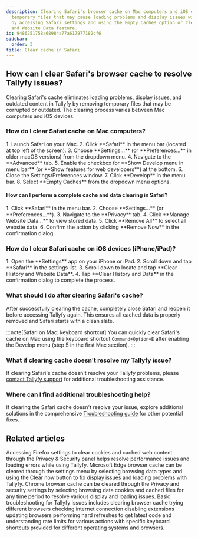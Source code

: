 ```yaml
---
description: Clearing Safari's browser cache on Mac computers and iOS devices removes
  temporary files that may cause loading problems and display issues with Tallyfy
  by accessing Safari settings and using the Empty Caches option or Clear History
  and Website Data feature.
id: 9486251758a68984a77a617977182cf6
sidebar:
  order: 3
title: Clear cache in Safari
---
```



## How can I clear Safari's browser cache to resolve Tallyfy issues?

Clearing Safari's cache eliminates loading problems, display issues, and outdated content in Tallyfy by removing temporary files that may be corrupted or outdated. The clearing process varies between Mac computers and iOS devices.

### How do I clear Safari cache on Mac computers?

<Steps>
1. Launch Safari on your Mac.
2. Click **Safari** in the menu bar (located at top left of the screen).
3. Choose **Settings...** (or **Preferences...** in older macOS versions) from the dropdown menu.
4. Navigate to the **Advanced** tab.
5. Enable the checkbox for **Show Develop menu in menu bar** (or **Show features for web developers**) at the bottom.
6. Close the Settings/Preferences window.
7. Click **Develop** in the menu bar.
8. Select **Empty Caches** from the dropdown menu options.
</Steps>

#### How can I perform a complete cache and data clearing in Safari?

<Steps>
1. Click **Safari** in the menu bar.
2. Choose **Settings...** (or **Preferences...**).
3. Navigate to the **Privacy** tab.
4. Click **Manage Website Data...** to view stored data.
5. Click **Remove All** to select all website data.
6. Confirm the action by clicking **Remove Now** in the confirmation dialog.
</Steps>

### How do I clear Safari cache on iOS devices (iPhone/iPad)?

<Steps>
1. Open the **Settings** app on your iPhone or iPad.
2. Scroll down and tap **Safari** in the settings list.
3. Scroll down to locate and tap **Clear History and Website Data**.
4. Tap **Clear History and Data** in the confirmation dialog to complete the process.
</Steps>

### What should I do after clearing Safari's cache?

After successfully clearing the cache, completely close Safari and reopen it before accessing Tallyfy again. This ensures all cached data is properly removed and Safari starts with a clean slate.

:::note[Safari on Mac: keyboard shortcut]
You can quickly clear Safari's cache on Mac using the keyboard shortcut `Command+Option+E` after enabling the Develop menu (step 5 in the first Mac section).
:::

### What if clearing cache doesn't resolve my Tallyfy issue?

If clearing Safari's cache doesn't resolve your Tallyfy problems, please [contact Tallyfy support](https://tallyfy.com/contact-us/) for additional troubleshooting assistance.

### Where can I find additional troubleshooting help?

If clearing the Safari cache doesn't resolve your issue, explore additional solutions in the comprehensive [Troubleshooting guide](/products/pro/miscellaneous/troubleshooting/) for other potential fixes.


## Related articles
<CardGrid>
<LinkTitleCard header="<b>Troubleshooting > Clear cache in Firefox</b>" href="/products/pro/miscellaneous/troubleshooting/clear-cache-firefox/" > Accessing Firefox settings to clear cookies and cached web content through the Privacy & Security panel helps resolve performance issues and loading errors while using Tallyfy. </LinkTitleCard>
<LinkTitleCard header="<b>Troubleshooting > Clear cache in Edge</b>" href="/products/pro/miscellaneous/troubleshooting/clear-cache-edge/" > Microsoft Edge browser cache can be cleared through the settings menu by selecting browsing data types and using the Clear now button to fix display issues and loading problems with Tallyfy. </LinkTitleCard>
<LinkTitleCard header="<b>Troubleshooting > Clear cache in Chrome</b>" href="/products/pro/miscellaneous/troubleshooting/clear-cache-chrome/" > Chrome browser cache can be cleared through the Privacy and security settings by selecting browsing data cookies and cached files for any time period to resolve various display and loading issues. </LinkTitleCard>
<LinkTitleCard header="<b>Miscellaneous > Troubleshooting</b>" href="/products/pro/miscellaneous/troubleshooting/" > Basic troubleshooting for Tallyfy issues includes clearing browser cache trying different browsers checking internet connection disabling extensions updating browsers performing hard refreshes to get latest code and understanding rate limits for various actions with specific keyboard shortcuts provided for different operating systems and browsers. </LinkTitleCard>
</CardGrid>